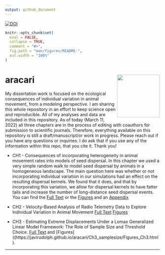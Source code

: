 ```yaml
---
output: github_document
---
```


[![DOI](https://zenodo.org/badge/292314570.svg)](https://zenodo.org/badge/latestdoi/292314570)

<!-- README.md is generated from README.Rmd. Please edit that file -->

```r
knitr::opts_chunk$set(
  eval = FALSE,
  collapse = TRUE,
  comment = "#>",
  fig.path = "man/figures/README-",
  out.width = "100%"
)
```

# aracari <img src="images/aracari.png" align="right" height="139" />

<!-- badges: start -->
<!-- badges: end -->

My dissertation work is focused on the ecological consequences of individual variation in animal movement, from a modeling perspective. I am sharing this whole repository in an effort to keep science open and reproducible. All of my analyses and data are included in this repository. As of today (March 11, 2022) all three chapters are in the process of editing with coauthors for submission to scientific journals. Therefore, everything available on this repository is still a draft/manuscript/or work in progress. Please reach out if you have any questions or inquiries. I do ask that if you use any of the information within this repo, that you cite it. Thank you!

- CH1 - Consequences of incorporating heterogeneity in animal movement rates into models of seed dispersal. In this chapter we used a very simple random walk to model seed dispersal by animals in a homogeneous landscape. The main question here was whether or not incorporating individual variation in our simulations had an effect on the resulting dispersal kernels. We found that it does, and that by incorporating this variation, we allow for dispersal kernels to have fatter tails and increase the number of long-distance seed dispersal events. You can find the [Full Text](https://javirudolph.github.io/aracari/Ch1_movement_rates/FJRudolph_Ch1_0311.pdf) or the [Figures](https://javirudolph.github.io/aracari/Ch1_movement_rates/Ch1_Figures.html) and an [Appendix](https://javirudolph.github.io/aracari/Ch1_movement_rates/Ch1_Appendix_A.html)

- CH2 - Velocity-Based Analysis of Radio Telemetry Data to Explore Individual Variation in Animal Movement [Full Text](https://javirudolph.github.io/aracari/Ch2_distributions/FJRudolph_CH2_0311.pdf) [Figures](https://javirudolph.github.io/aracari/Ch2_distributions/Ch2_Figures.html)

- CH3 - Estimating Extreme Displacements Under a Lomax Generalized Linear Model Framework: The Role of Sample Size and Threshold Choice. [Full Text](https://javirudolph.github.io/aracari/Ch3_samplesize/FJ_Rudolph_CH3_0303.pdf) and [Figures]((https://javirudolph.github.io/aracari/Ch3_samplesize/Figures_Ch3.html).

-----
